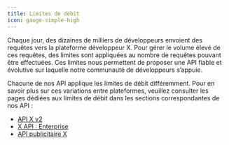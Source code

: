 ```yaml
---
title: Limites de débit
icon: gauge-simple-high
---
```


Chaque jour, des dizaines de milliers de développeurs envoient des requêtes vers la plateforme développeur X. Pour gérer le volume élevé de ces requêtes, des limites sont appliquées au nombre de requêtes pouvant être effectuées. Ces limites nous permettent de proposer une API fiable et évolutive sur laquelle notre communauté de développeurs s’appuie.

Chacune de nos API applique les limites de débit différemment. Pour en savoir plus sur ces variations entre plateformes, veuillez consulter les pages dédiées aux limites de débit dans les sections correspondantes de nos API :

- [API X v2](/fr/x-api/fundamentals/rate-limits)
- [X API : Enterprise](/fr/x-api/enterprise-gnip-2.0/fundamentals/rate-limits)
- [API publicitaire X](/fr/x-ads-api/fundamentals/rate-limiting)